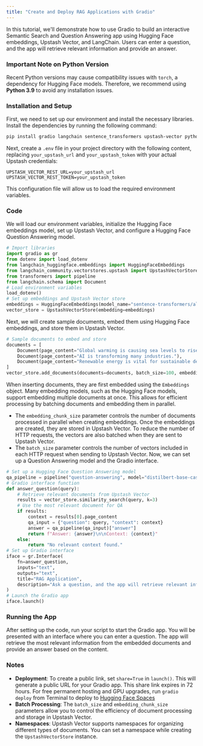 ```yaml
---
title: "Create and Deploy RAG Applications with Gradio"
---
```

In this tutorial, we'll demonstrate how to use Gradio to build an interactive Semantic Search and Question Answering app using Hugging Face embeddings, Upstash Vector, and LangChain. Users can enter a question, and the app will retrieve relevant information and provide an answer.
### Important Note on Python Version
Recent Python versions may cause compatibility issues with `torch`, a dependency for Hugging Face models. Therefore, we recommend using **Python 3.9** to avoid any installation issues.
### Installation and Setup
First, we need to set up our environment and install the necessary libraries. Install the dependencies by running the following command:
```bash
pip install gradio langchain sentence_transformers upstash-vector python-dotenv transformers langchain-community langchain-huggingface
```
Next, create a `.env` file in your project directory with the following content, replacing `your_upstash_url` and `your_upstash_token` with your actual Upstash credentials:
```
UPSTASH_VECTOR_REST_URL=your_upstash_url
UPSTASH_VECTOR_REST_TOKEN=your_upstash_token
```
This configuration file will allow us to load the required environment variables.
### Code
We will load our environment variables, initialize the Hugging Face embeddings model, set up Upstash Vector, and configure a Hugging Face Question Answering model.
```python
# Import libraries
import gradio as gr
from dotenv import load_dotenv
from langchain_huggingface.embeddings import HuggingFaceEmbeddings
from langchain_community.vectorstores.upstash import UpstashVectorStore
from transformers import pipeline
from langchain.schema import Document
# Load environment variables
load_dotenv()
# Set up embeddings and Upstash Vector store
embeddings = HuggingFaceEmbeddings(model_name="sentence-transformers/all-mpnet-base-v2")
vector_store = UpstashVectorStore(embedding=embeddings)
```
Next, we will create sample documents, embed them using Hugging Face embeddings, and store them in Upstash Vector.
```python
# Sample documents to embed and store
documents = [
    Document(page_content="Global warming is causing sea levels to rise."),
    Document(page_content="AI is transforming many industries."),
    Document(page_content="Renewable energy is vital for sustainable development.")
]
vector_store.add_documents(documents=documents, batch_size=100, embedding_chunk_size=200)
```
When inserting documents, they are first embedded using the `Embeddings` object. Many embedding models, such as the Hugging Face models, support embedding multiple documents at once. This allows for efficient processing by batching documents and embedding them in parallel.
- The `embedding_chunk_size` parameter controls the number of documents processed in parallel when creating embeddings.
Once the embeddings are created, they are stored in Upstash Vector. To reduce the number of HTTP requests, the vectors are also batched when they are sent to Upstash Vector.
- The `batch_size` parameter controls the number of vectors included in each HTTP request when sending to Upstash Vector.
Now, we can set up a Question Answering model and the Gradio interface.
```python
# Set up a Hugging Face Question Answering model
qa_pipeline = pipeline("question-answering", model="distilbert-base-cased-distilled-squad")
# Gradio interface function
def answer_question(query):
    # Retrieve relevant documents from Upstash Vector
    results = vector_store.similarity_search(query, k=3)
    # Use the most relevant document for QA
    if results:
        context = results[0].page_content
        qa_input = {"question": query, "context": context}
        answer = qa_pipeline(qa_input)["answer"]
        return f"Answer: {answer}\n\nContext: {context}"
    else:
        return "No relevant context found."
# Set up Gradio interface
iface = gr.Interface(
    fn=answer_question,
    inputs="text",
    outputs="text",
    title="RAG Application",
    description="Ask a question, and the app will retrieve relevant information and provide an answer."
)
# Launch the Gradio app
iface.launch()
```
### Running the App
After setting up the code, run your script to start the Gradio app. You will be presented with an interface where you can enter a question. The app will retrieve the most relevant information from the embedded documents and provide an answer based on the content.
### Notes
- **Deployment**: To create a public link, set `share=True` in `launch()`. This will generate a public URL for your Gradio app. This share link expires in 72 hours. For free permanent hosting and GPU upgrades, run `gradio deploy` from Terminal to deploy to [Hugging Face Spaces](https://huggingface.co/spaces)
- **Batch Processing**: The `batch_size` and `embedding_chunk_size` parameters allow you to control the efficiency of document processing and storage in Upstash Vector.
- **Namespaces**: Upstash Vector supports namespaces for organizing different types of documents. You can set a namespace while creating the `UpstashVectorStore` instance.